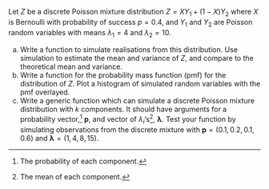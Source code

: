 Let $Z$ be a discrete Poisson mixture distribution $Z = XY_{1} + (1-X)Y_{2}$ where $X$ is Bernoulli with probability of success $p=0.4$, and $Y_{1}$ and $Y_{2}$ are Poisson random variables with means $\lambda_{1} = 4$ and $\lambda_{2}= 10$.

(a) Write a function to simulate realisations from this distribution. Use simulation to estimate the mean and variance of $Z$, and compare to the theoretical mean and variance.
(b) Write a function for the probability mass function (pmf) for the distribution of $Z$. Plot a histogram of simulated random variables with the pmf overlayed.
(c) Write a generic function which can simulate a discrete Poisson mixture distribution with $k$ components. It should have arguments for a probability vector,^[The probability of each component.] $\boldsymbol{p}$, and vector of $\lambda_{i}$'s^[The mean of each component.], $\boldsymbol{\lambda}$. Test your function by simulating observations from the discrete mixture with $\boldsymbol{p} = (0.1, 0.2, 0.1, 0.6)$ and $\boldsymbol{\lambda} = (1,4,8,15)$.